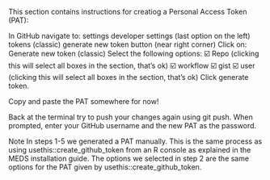 This section contains instructions for creatiog a Personal Access Token (PAT):

In GitHub navigate to:
settings
developer settings (last option on the left)
tokens (classic)
generate new token button (near right corner)
Click on: Generate new token (classic)
Select the following options:
☑️ Repo (clicking this will select all boxes in the section, that’s ok)
☑️ workflow
☑️ gist
☑️ user (clicking this will select all boxes in the section, that’s ok)
Click generate token.

Copy and paste the PAT somewhere for now!

Back at the terminal try to push your changes again using git push. When prompted, enter your GitHub username and the new PAT as the password.

Note
In steps 1-5 we generated a PAT manually. This is the same process as using usethis::create_github_token from an R console as explained in the MEDS installation guide. The options we selected in step 2 are the same options for the PAT given by usethis::create_github_token.